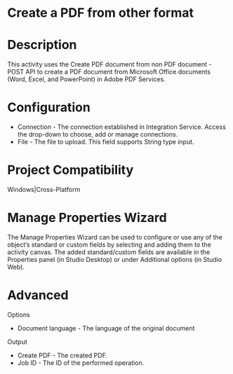 ﻿# Create a PDF from other format

# Description

This activity uses the Create PDF document from non PDF document - POST API to create a PDF document from Microsoft Office documents (Word, Excel, and PowerPoint) in Adobe PDF Services.

# Configuration

* Connection - The connection established in Integration Service. Access the drop-down to choose, add or manage connections.
* File - The file to upload. This field supports String type input.

# Project Compatibility

Windows|Cross-Platform

# Manage Properties Wizard

The Manage Properties Wizard can be used to configure or use any of the object’s standard or custom fields by selecting and adding them to the activity canvas. The added standard/custom fields are available in the Properties panel (in Studio Desktop) or under Additional options (in Studio Web).

# Advanced

Options

* Document language - The language of the original document

Output

* Create PDF - The created PDF.
* Job ID - The ID of the performed operation.
